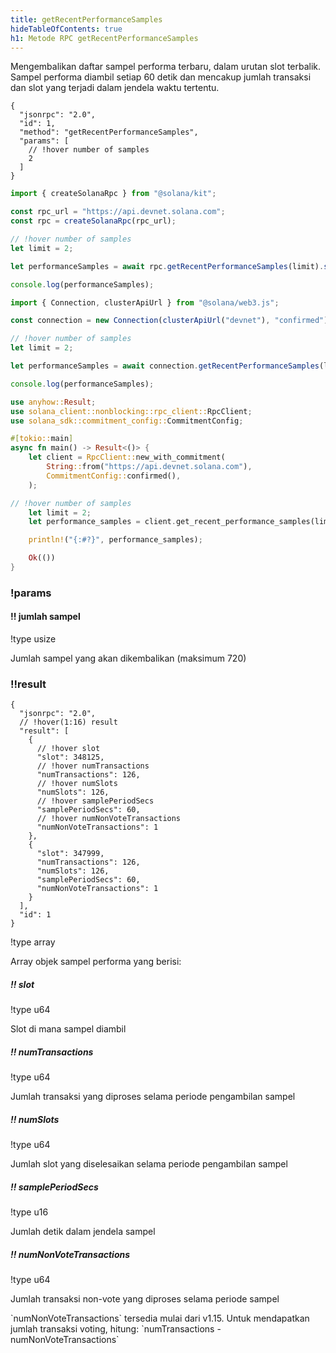 ```yaml
---
title: getRecentPerformanceSamples
hideTableOfContents: true
h1: Metode RPC getRecentPerformanceSamples
---
```


Mengembalikan daftar sampel performa terbaru, dalam urutan slot terbalik. Sampel
performa diambil setiap 60 detik dan mencakup jumlah transaksi dan slot yang
terjadi dalam jendela waktu tertentu.

<APIMethod>

```jsonc !!request curl
{
  "jsonrpc": "2.0",
  "id": 1,
  "method": "getRecentPerformanceSamples",
  "params": [
    // !hover number of samples
    2
  ]
}
```

```ts !!request title="Kit"
import { createSolanaRpc } from "@solana/kit";

const rpc_url = "https://api.devnet.solana.com";
const rpc = createSolanaRpc(rpc_url);

// !hover number of samples
let limit = 2;

let performanceSamples = await rpc.getRecentPerformanceSamples(limit).send();

console.log(performanceSamples);
```

```ts !!request title="web3.js"
import { Connection, clusterApiUrl } from "@solana/web3.js";

const connection = new Connection(clusterApiUrl("devnet"), "confirmed");

// !hover number of samples
let limit = 2;

let performanceSamples = await connection.getRecentPerformanceSamples(limit);

console.log(performanceSamples);
```

```rs !!request title="Rust"
use anyhow::Result;
use solana_client::nonblocking::rpc_client::RpcClient;
use solana_sdk::commitment_config::CommitmentConfig;

#[tokio::main]
async fn main() -> Result<()> {
    let client = RpcClient::new_with_commitment(
        String::from("https://api.devnet.solana.com"),
        CommitmentConfig::confirmed(),
    );

// !hover number of samples
    let limit = 2;
    let performance_samples = client.get_recent_performance_samples(limit.into()).await?;

    println!("{:#?}", performance_samples);

    Ok(())
}
```

### !params

#### !! jumlah sampel

!type usize

Jumlah sampel yang akan dikembalikan (maksimum 720)

### !!result

```jsonc !response
{
  "jsonrpc": "2.0",
  // !hover(1:16) result
  "result": [
    {
      // !hover slot
      "slot": 348125,
      // !hover numTransactions
      "numTransactions": 126,
      // !hover numSlots
      "numSlots": 126,
      // !hover samplePeriodSecs
      "samplePeriodSecs": 60,
      // !hover numNonVoteTransactions
      "numNonVoteTransactions": 1
    },
    {
      "slot": 347999,
      "numTransactions": 126,
      "numSlots": 126,
      "samplePeriodSecs": 60,
      "numNonVoteTransactions": 1
    }
  ],
  "id": 1
}
```

!type array

Array objek sampel performa yang berisi:

##### !! slot

!type u64

Slot di mana sampel diambil

##### !! numTransactions

!type u64

Jumlah transaksi yang diproses selama periode pengambilan sampel

##### !! numSlots

!type u64

Jumlah slot yang diselesaikan selama periode pengambilan sampel

##### !! samplePeriodSecs

!type u16

Jumlah detik dalam jendela sampel

##### !! numNonVoteTransactions

!type u64

Jumlah transaksi non-vote yang diproses selama periode sampel

<Callout type="info">
  `numNonVoteTransactions` tersedia mulai dari v1.15. Untuk mendapatkan jumlah
  transaksi voting, hitung: `numTransactions - numNonVoteTransactions`
</Callout>

</APIMethod>
